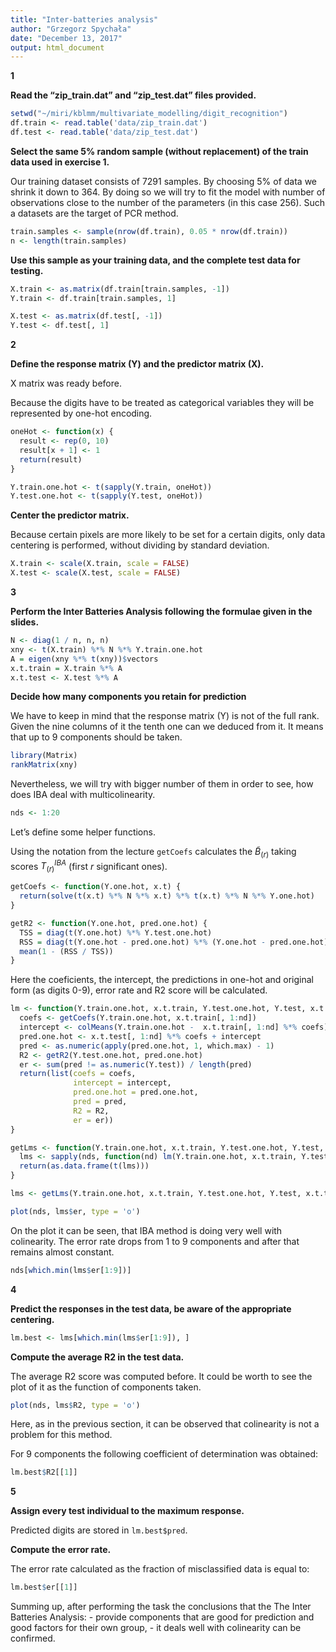 ```yaml
---
title: "Inter-batteries analysis"
author: "Grzegorz Spychała"
date: "December 13, 2017"
output: html_document
---
```


**1**

**Read the "zip_train.dat" and "zip_test.dat" files provided.**
```r
setwd("~/miri/kblmm/multivariate_modelling/digit_recognition")
df.train <- read.table('data/zip_train.dat')
df.test <- read.table('data/zip_test.dat')
```

**Select the same 5% random sample (without replacement) of the train data used in exercise 1.**

Our training dataset consists of 7291 samples. By choosing 5\% of data we shrink it down to 364. By doing so we will try to fit the model with number of observations close to the number	 of the parameters (in this case 256). Such a datasets are the target of PCR method.

```r
train.samples <- sample(nrow(df.train), 0.05 * nrow(df.train))
n <- length(train.samples)
```

**Use this sample as your training data, and the complete test data for testing.**

```r
X.train <- as.matrix(df.train[train.samples, -1])
Y.train <- df.train[train.samples, 1]

X.test <- as.matrix(df.test[, -1])
Y.test <- df.test[, 1]
```

**2**

**Define the response matrix (Y) and the predictor matrix (X).**

X matrix was ready before.

Because the digits have to be treated as categorical variables they will be represented by one-hot encoding.

```r
oneHot <- function(x) {
  result <- rep(0, 10)
  result[x + 1] <- 1
  return(result)
}

Y.train.one.hot <- t(sapply(Y.train, oneHot))
Y.test.one.hot <- t(sapply(Y.test, oneHot))
```


**Center the predictor matrix.**

Because certain pixels are more likely to be set for a certain digits, only data centering is performed, without dividing by standard deviation.

```r
X.train <- scale(X.train, scale = FALSE)
X.test <- scale(X.test, scale = FALSE)
```


**3**

**Perform the Inter Batteries Analysis following the formulae given in the slides.**

```r
N <- diag(1 / n, n, n)
xny <- t(X.train) %*% N %*% Y.train.one.hot
A = eigen(xny %*% t(xny))$vectors
x.t.train = X.train %*% A
x.t.test <- X.test %*% A
```

**Decide how many components you retain for prediction**

We have to keep in mind that the response matrix (Y) is not of the full rank. Given the nine columns of it the tenth one can we deduced from it. It means that up to 9 components should be taken. 

```r
library(Matrix)
rankMatrix(xny)
```


Nevertheless, we will try with bigger number of them in order to see, how does IBA deal with multicolinearity.

```r
nds <- 1:20
```

Let's define some helper functions.

Using the notation from the lecture `getCoefs` calculates the $\widetilde{B}_{(r)}$ taking scores $T^{IBA}_{(r)}$ (first $r$ significant ones).

```r
getCoefs <- function(Y.one.hot, x.t) {
  return(solve(t(x.t) %*% N %*% x.t) %*% t(x.t) %*% N %*% Y.one.hot)
}
```

```r
getR2 <- function(Y.one.hot, pred.one.hot) {
  TSS = diag(t(Y.one.hot) %*% Y.test.one.hot)
  RSS = diag(t(Y.one.hot - pred.one.hot) %*% (Y.one.hot - pred.one.hot))
  mean(1 - (RSS / TSS))
}
```

Here the coeficients, the intercept, the predictions in one-hot and original form (as digits 0-9), error rate and R2 score will be calculated.

```r
lm <- function(Y.train.one.hot, x.t.train, Y.test.one.hot, Y.test, x.t.test, nd) {
  coefs <- getCoefs(Y.train.one.hot, x.t.train[, 1:nd])
  intercept <- colMeans(Y.train.one.hot -  x.t.train[, 1:nd] %*% coefs)
  pred.one.hot <- x.t.test[, 1:nd] %*% coefs + intercept
  pred <- as.numeric(apply(pred.one.hot, 1, which.max) - 1)
  R2 <- getR2(Y.test.one.hot, pred.one.hot)
  er <- sum(pred != as.numeric(Y.test)) / length(pred)
  return(list(coefs = coefs,
              intercept = intercept,
              pred.one.hot = pred.one.hot,
              pred = pred,
              R2 = R2,
              er = er))
}
```


```r
getLms <- function(Y.train.one.hot, x.t.train, Y.test.one.hot, Y.test, x.t.test, nds) {
  lms <- sapply(nds, function(nd) lm(Y.train.one.hot, x.t.train, Y.test.one.hot, Y.test, x.t.test, nd))
  return(as.data.frame(t(lms)))
}
```

```r
lms <- getLms(Y.train.one.hot, x.t.train, Y.test.one.hot, Y.test, x.t.test, nds)
```


```r
plot(nds, lms$er, type = 'o')
```

On the plot it can be seen, that IBA method is doing very well with colinearity. The error rate drops from 1 to 9 components and after that remains almost constant.

```r
nds[which.min(lms$er[1:9])]
```

**4**

**Predict the responses in the test data, be aware of the appropriate centering.**

```r
lm.best <- lms[which.min(lms$er[1:9]), ]
```

**Compute the average R2 in the test data.**

The average R2 score was computed before. It could be worth to see the plot of it as the function of components taken.

```r
plot(nds, lms$R2, type = 'o')
```

Here, as in the previous section, it can be observed that colinearity is not a problem for this method.

For 9 components the following coefficient of determination was obtained:

```r
lm.best$R2[[1]]
```

**5**

**Assign every test individual to the maximum response.**

Predicted digits are stored in `lm.best$pred`.

**Compute the error rate.**

The error rate calculated as the fraction of misclassified data is equal to:

```r
lm.best$er[[1]]
```

Summing up, after performing the task the conclusions that the The Inter Batteries Analysis:
- provide components that are good for prediction and good factors for their own group,
- it deals well with colinearity
can be confirmed.
